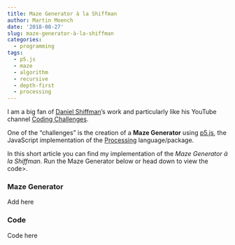 ```yaml
---
title: Maze Generator à la Shiffman
author: Martin Moench
date: '2018-08-27'
slug: maze-generator-à-la-shiffman
categories:
  - programming
tags:
  - p5.js
  - maze
  - algorithm
  - recursive
  - depth-first
  - processing
---
```


I am a big fan of [Daniel Shiffman](https://shiffman.net/)'s work and particularly like his YouTube channel [Coding Challenges](www.youtube.com).

One of the "challenges" is the creation of a **Maze Generator** using [p5.js](https://p5js.org/), the JavaScript implementation of the [Processing](https://processing.org/) language/package.

In this short article you can find my implementation of the *Maze Generator à la Shiffman*. Run the Maze Generator below or head down to view the code>.

### Maze Generator

Add here

### Code

Code here